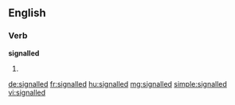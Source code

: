 ==English==

===Verb===
'''signalled'''

# {{en-past of|signal}}

[[de:signalled]]
[[fr:signalled]]
[[hu:signalled]]
[[mg:signalled]]
[[simple:signalled]]
[[vi:signalled]]